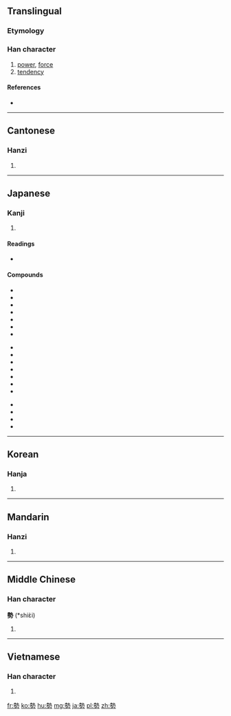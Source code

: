 {{also|势}}
==Translingual==

===Etymology===
{{Han compound|埶|力|c1=p|c2=s|t2=power|ls=psc}}

===Han character===
{{Han char|rn=19|rad=力|as=11|sn=13|four=4542<sub>7</sub>|canj=土戈大尸 (GIKS)}}

# [[power]], [[force]]
# [[tendency]]

====References====
* {{Han ref|kx=0149.040|dkj=02422|dj=0336.110|hdz=10377.030|uh=52E2|ud=21218|bh=B6D5|bd=46805}}

----

==Cantonese==

===Hanzi===
{{yue-hanzi|jyut=|y=sai3|sim=势}}

# {{defn|lang=yue|sort=力11}}

----

==Japanese==

===Kanji===
{{ja-kanji|grade=5|rs=力11}}

# {{defn|lang=ja|sort=力11}}

====Readings====
* {{ja-readings|on=[[せい]] (sei), [[せ]] (se)|kun=[[いきおい]] (ikioi)}}

====Compounds====
{{top3}}
*{{l|ja|sc=Jpan|趨勢|tr=すうせい, sūsei}}
*{{l|ja|sc=Jpan|衰勢|tr=すいせい, suisei}}
*{{l|ja|sc=Jpan|姿勢|tr=しせい, shisei}}
*{{l|ja|sc=Jpan|形勢|tr=けいせい, keisei}}
*{{l|ja|sc=Jpan|村勢|tr=そんせい, sonsei}}
*{{l|ja|sc=Jpan|町勢|tr=ちょうせい, chōsei}}
*{{l|ja|sc=Jpan|区勢|tr=くせい, kusei}}
{{mid3}}
*{{l|ja|sc=Jpan|市勢|tr=しせい, shisei}}
*{{l|ja|sc=Jpan|水勢|tr=すいせい, suisei}}
*{{l|ja|sc=Jpan|手勢|tr=てぜい, tezei}}
*{{l|ja|sc=Jpan|中勢|tr=ちゅうせい, chūsei}}
*{{l|ja|sc=Jpan|病勢|tr=びょうせい, byōsei}}
*{{l|ja|sc=Jpan|落勢|tr=らくせい, rakusei}}
*{{l|ja|sc=Jpan|騰勢|tr=とうせい, tōsei}}
{{mid3}}
*{{l|ja|sc=Jpan|勢力伯仲|tr=せいりょくはくちゅう, seiryokuhakuchū}}
*{{l|ja|sc=Jpan|党勢|tr=とうせい, tōsei}}
*{{l|ja|sc=Jpan|猖獗|tr=しょうけつ, shōketsu}}
*{{l|ja|sc=Jpan|破竹の勢い|tr=はちくのいきおい, hachikunoikioi}}
{{bottom}}

----

==Korean==

===Hanja===
{{ko-hanja|hangeul=세|rv=se|mr=se}}

# {{defn|lang=ko|sort=力11}}

----

==Mandarin==

===Hanzi===
{{cmn-hanzi|sim=势|pin=[[shì]] ([[shi4]])|wg=shih<sup>4</sup>}}

# {{defn|lang=cmn|sort=力11}}

----

==Middle Chinese==

===Han character===
'''勢''' (*shiɛ̀i)<!--asterisk indicates that this is a reconstructed pronunciation-->

# {{defn|lang=zhx-mid|sort=力11}}

----

==Vietnamese==

===Han character===
{{vi-hantu|[[thế]], [[thể]]|rs=力11}}

# {{defn|lang=vi|sort=力11}}

[[fr:勢]]
[[ko:勢]]
[[hu:勢]]
[[mg:勢]]
[[ja:勢]]
[[pl:勢]]
[[zh:勢]]